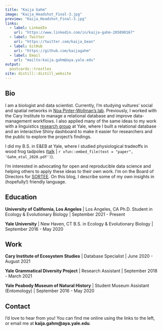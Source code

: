 ```yaml
---
title: "Kaija Gahm"
image: "Kaija_Headshot_Final-3.jpg"
preview: "Kaija_Headshot_Final-3.jpg"
links:
  - label: LinkedIn
    url: "https://www.linkedin.com/in/kaija-gahm-205890167"
  - label: Twitter
    url: "https://twitter.com/kaija_bean"
  - label: GitHub
    url: "https://github.com/kaijagahm"
  - label: Email
    url: "mailto:kaija.gahm@aya.yale.edu"
output:
  postcards::trestles
site: distill::distill_website
---
```


## Bio

I am a biologist and data scientist. Currently, I'm studying vultures' social and spatial networks in [Noa Pinter-Wollman's lab](https://pinterwollmanlab.eeb.ucla.edu/). Previously, I worked with the Cary Institute to manage a relational database and improve data-management workflows. I also applied many of the same ideas to my work with a linguistics [research group](https://ygdp.yale.edu) at Yale, where I built a relational database and an interactive Shiny dashboard to make it easier for researchers and the public to explore the project's findings.

I did my B.S. in E&EB at Yale, where I studied physiological tradeoffs in wood frog tadpoles ([talk](https://drive.google.com/file/d/1S57rDgoKSm0I4ssGYlKlMgnDmXNs58aR/view?usp=sharing) | `r xfun::embed_file(text = "paper", 'Gahm_etal_2020.pdf')
`). 

I'm interested in advocating for open and reproducible data science and helping others to apply these ideas to their own work. I'm on the Board of Directors for [SORTEE](https://sortee.org/). On this blog, I describe some of my own insights in (hopefully!) friendly language.

## Education

**University of California, Los Angeles** | Los Angeles, CA
Ph.D. Student in Ecology & Evolutionary Biology | September 2021 - Present

**Yale University** | New Haven, CT
B.S. in Ecology & Evolutionary Biology | September 2016 - May 2020

## Work

**Cary Institute of Ecosystem Studies** | Database Specialist | June 2020 - August 2021

**Yale Grammatical Diversity Project** | Research Assistant | September 2018 - March 2021

**Yale Peabody Museum of Natural History** | Student Museum Assistant (Entomology) | September 2016 - May 2020

## Contact
I'd love to hear from you! You can find me online using the links to the left, or email me at **kaija.gahm\@aya.yale.edu**.
